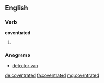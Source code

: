 ==English==

===Verb===
'''coventrated'''

# {{en-past of|coventrate}}

===Anagrams===
* [[detector van#English|detector van]]

[[de:coventrated]]
[[fa:coventrated]]
[[mg:coventrated]]